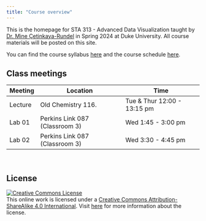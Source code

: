 ```yaml
---
title: "Course overview"
---
```


This is the homepage for STA 313 - Advanced Data Visualization taught by [Dr. Mine Çetinkaya-Rundel](http://mine-cr.com/) in Spring 2024 at Duke University. All course materials will be posted on this site.

You can find the course syllabus [here](/syllabus) and the course schedule [here](/).

## Class meetings

| Meeting | Location                       | Time                        |
|---------|--------------------------------|-----------------------------|
| Lecture | Old Chemistry 116.             | Tue & Thur 12:00 - 13:15 pm |
| Lab 01  | Perkins Link 087 (Classroom 3) | Wed 1:45 - 3:00 pm          |
| Lab 02  | Perkins Link 087 (Classroom 3) | Wed 3:30 - 4:45 pm          |

<br>

## **License**

[![Creative Commons License](https://licensebuttons.net/l/by-sa/4.0/88x31.png){alt="Creative Commons License"}](https://creativecommons.org/licenses/by-sa/4.0/)\
This online work is licensed under a [Creative Commons Attribution-ShareAlike 4.0 International](https://creativecommons.org/licenses/by-sa/4.0/). Visit [here](https://github.com/dukestatsciintrods/blob/master/LICENSE.md) for more information about the license.
